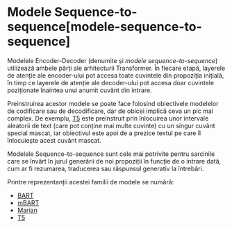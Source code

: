 # Modele Sequence-to-sequence[modele-sequence-to-sequence]

<CourseFloatingBanner
    chapter={1}
    classNames="absolute z-10 right-0 top-0"
/>

<Youtube id="0_4KEb08xrE" />

Modelele Encoder-Decoder (denumite și *modele sequence-to-sequence*) utilizează ambele părți ale arhitecturii Transformer. În fiecare etapă, layerele de atenție ale encoder-ului pot accesa toate cuvintele din propoziția inițială, în timp ce layerele de atenție ale decoder-ului pot accesa doar cuvintele poziționate înaintea unui anumit cuvânt din intrare.

Preinstruirea acestor modele se poate face folosind obiectivele modelelor de codificare sau de decodificare, dar de obicei implică ceva un pic mai complex. De exemplu, [T5](https://huggingface.co/t5-base) este preinstruit prin înlocuirea unor intervale aleatorii de text (care pot conține mai multe cuvinte) cu un singur cuvânt special mascat, iar obiectivul este apoi de a prezice textul pe care îl înlocuiește acest cuvânt mascat.

Modelele Sequence-to-sequence sunt cele mai potrivite pentru sarcinile care se învârt în jurul generării de noi propoziții în funcție de o intrare dată, cum ar fi rezumarea, traducerea sau răspunsul generativ la întrebări.

Printre reprezentanții acestei familii de modele se numără:
- [BART](https://huggingface.co/transformers/model_doc/bart)
- [mBART](https://huggingface.co/transformers/model_doc/mbart)
- [Marian](https://huggingface.co/transformers/model_doc/marian)
- [T5](https://huggingface.co/transformers/model_doc/t5)
